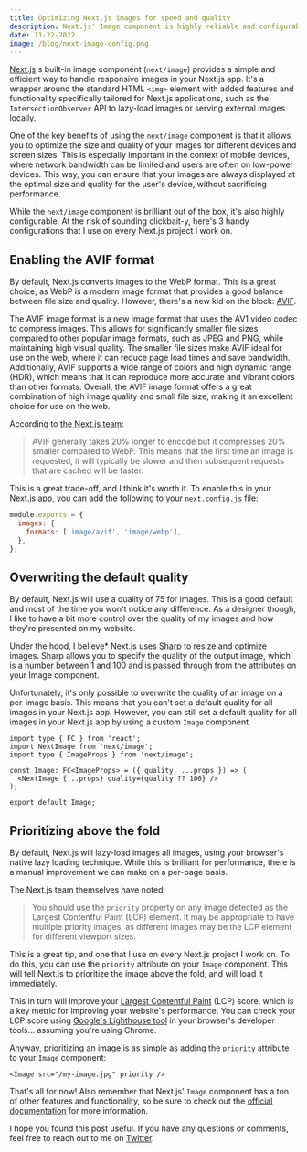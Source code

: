 ```yaml
---
title: Optimizing Next.js images for speed and quality
description: Next.js' Image component is highly reliable and configurable. Here's how to get the most out of it.
date: 11-22-2022
image: /blog/next-image-config.png
---
```


[Next.js](https://nextjs.org/)'s built-in image component (`next/image`) provides a simple and efficient way to handle responsive images in your Next.js app. It's a wrapper around the standard HTML `<img>` element with added features and functionality specifically tailored for Next.js applications, such as the `IntersectionObserver` API to lazy-load images or serving external images locally.

One of the key benefits of using the `next/image` component is that it allows you to optimize the size and quality of your images for different devices and screen sizes. This is especially important in the context of mobile devices, where network bandwidth can be limited and users are often on low-power devices. This way, you can ensure that your images are always displayed at the optimal size and quality for the user's device, without sacrificing performance.

While the `next/image` component is brilliant out of the box, it's also highly configurable. At the risk of sounding clickbait-y, here's 3 handy configurations that I use on every Next.js project I work on.

## Enabling the AVIF format

By default, Next.js converts images to the WebP format. This is a great choice, as WebP is a modern image format that provides a good balance between file size and quality. However, there's a new kid on the block: [AVIF](https://jakearchibald.com/2020/avif-has-landed/).

The AVIF image format is a new image format that uses the AV1 video codec to compress images. This allows for significantly smaller file sizes compared to other popular image formats, such as JPEG and PNG, while maintaining high visual quality. The smaller file sizes make AVIF ideal for use on the web, where it can reduce page load times and save bandwidth. Additionally, AVIF supports a wide range of colors and high dynamic range (HDR), which means that it can reproduce more accurate and vibrant colors than other formats. Overall, the AVIF image format offers a great combination of high image quality and small file size, making it an excellent choice for use on the web.

According to [the Next.js team](https://nextjs.org/docs/api-reference/next/image):

> AVIF generally takes 20% longer to encode but it compresses 20% smaller compared to WebP. This means that the first time an image is requested, it will typically be slower and then subsequent requests that are cached will be faster.

This is a great trade-off, and I think it's worth it. To enable this in your Next.js app, you can add the following to your `next.config.js` file:

```js
module.exports = {
  images: {
    formats: ['image/avif', 'image/webp'],
  },
};
```

## Overwriting the default quality

By default, Next.js will use a quality of 75 for images. This is a good default and most of the time you won't notice any difference. As a designer though, I like to have a bit more control over the quality of my images and how they're presented on my website.

Under the hood, I believe\* Next.js uses [Sharp](https://sharp.pixelplumbing.com/) to resize and optimize images. Sharp allows you to specify the quality of the output image, which is a number between 1 and 100 and is passed through from the attributes on your Image component.

Unfortunately, it's only possible to overwrite the quality of an image on a per-image basis. This means that you can't set a default quality for all images in your Next.js app. However, you can still set a default quality for all images in your Next.js app by using a custom `Image` component.

```tsx
import type { FC } from 'react';
import NextImage from 'next/image';
import type { ImageProps } from 'next/image';

const Image: FC<ImageProps> = ({ quality, ...props }) => (
  <NextImage {...props} quality={quality ?? 100} />
);

export default Image;
```

## Prioritizing above the fold

By default, Next.js will lazy-load images all images, using your browser's native lazy loading technique. While this is brilliant for performance, there is a manual improvement we can make on a per-page basis.

The Next.js team themselves have noted:

> You should use the `priority` property on any image detected as the Largest Contentful Paint (LCP) element. It may be appropriate to have multiple priority images, as different images may be the LCP element for different viewport sizes.

This is a great tip, and one that I use on every Next.js project I work on. To do this, you can use the `priority` attribute on your `Image` component. This will tell Next.js to prioritize the image above the fold, and will load it immediately.

This in turn will improve your [Largest Contentful Paint](https://web.dev/lcp/) (LCP) score, which is a key metric for improving your website's performance. You can check your LCP score using [Google's Lighthouse tool](https://developers.google.com/web/tools/lighthouse) in your browser's developer tools... assuming you're using Chrome.

Anyway, prioritizing an image is as simple as adding the `priority` attribute to your `Image` component:

```tsx
<Image src="/my-image.jpg" priority />
```

That's all for now! Also remember that Next.js' `Image` component has a ton of other features and functionality, so be sure to check out the [official documentation](https://nextjs.org/docs/api-reference/next/image) for more information.

I hope you found this post useful. If you have any questions or comments, feel free to reach out to me on [Twitter](https://twitter.com/haydenbleasel).

